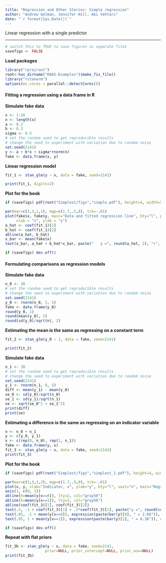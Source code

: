 ```yaml
---
title: "Regression and Other Stories: Simple regression"
author: "Andrew Gelman, Jennifer Hill, Aki Vehtari"
date: "`r format(Sys.Date())`"
---
```

Linear regression with a single predictor

-------------


```r
# switch this to TRUE to save figures in separate files
savefigs <- FALSE
```

**Load packages**

```r
library("rprojroot")
root<-has_dirname("RAOS-Examples")$make_fix_file()
library("rstanarm")
options(mc.cores = parallel::detectCores())
```

#### Fitting a regression using a data frame in R

**Simulate fake data**

```r
x <- 1:20
n <- length(x)
a <- 0.2
b <- 0.3
sigma <- 0.5
# set the random seed to get reproducible results
# change the seed to experiment with variation due to random noise
set.seed(2141) 
y <- a + b*x + sigma*rnorm(n)
fake <- data.frame(x, y)
```

**Linear regression model**

```r
fit_1 <- stan_glm(y ~ x, data = fake, seed=2141)
```
```r
print(fit_1, digits=2)
```

**Plot for the book**

```r
if (savefigs) pdf(root("Simplest/figs","simple.pdf"), height=4, width=5.5)
```
```r
par(mar=c(3,3,1,1), mgp=c(1.7,.5,0), tck=-.01)
plot(fake$x, fake$y, main="Data and fitted regression line", bty="l", pch=20,
     xlab = "x", ylab = "y")
a_hat <- coef(fit_1)[1]
b_hat <- coef(fit_1)[2]
abline(a_hat, b_hat)
x_bar <- mean(fake$x)
text(x_bar, a_hat + b_hat*x_bar, paste("   y =", round(a_hat, 2), "+", round(b_hat, 2), "* x"), adj=0)
```
```r
if (savefigs) dev.off()
```

#### Formulating comparisons as regression models

**Simulate fake data**

```r
n_0 <- 20
# set the random seed to get reproducible results
# change the seed to experiment with variation due to random noise
set.seed(2141)
y_0 <- rnorm(n_0, 2, 5)
fake <- data.frame(y_0)
round(y_0, 1)
round(mean(y_0), 2)
round(sd(y_0)/sqrt(n), 2)
```

**Estimating the mean is the same as regressing on a constant term**

```r
fit_2 <- stan_glm(y_0 ~ 1, data = fake, seed=2141)
```
```r
print(fit_2)
```

**Simulate fake data**

```r
n_1 <- 30
# set the random seed to get reproducible results
# change the seed to experiment with variation due to random noise
set.seed(2141)
y_1 <- rnorm(n_1, 8, 5)
diff <- mean(y_1) - mean(y_0)
se_0 <- sd(y_0)/sqrt(n_0)
se_1 <- sd(y_1)/sqrt(n_1)
se <- sqrt(se_0^2 + se_1^2)
print(diff)
print(se)
```

**Estimating a difference is the same as regressing on an indicator variable**

```r
n <- n_0 + n_1
y <- c(y_0, y_1)
x <- c(rep(0, n_0), rep(1, n_1))
fake <- data.frame(y, x)
fit_3 <- stan_glm(y ~ x, data = fake, seed=2141)
print(fit_3)
```

**Plot for the book**

```r
if (savefigs) pdf(root("Simplest/figs","simplest_1.pdf"), height=4, width=5)
```
```r
par(mar=c(3,3,3,2), mgp=c(1.7,.5,0), tck=-.01)
plot(x, y, xlab="Indicator, x", ylab="y", bty="l", xaxt="n", main="Regression on an indicator is the same\nas computing a difference in means",  pch=19, cex=.5)
axis(1, c(0, 1))
abline(h=mean(y[x==0]), lty=2, col="gray50")
abline(h=mean(y[x==1]), lty=2, col="gray50")
abline(coef(fit_3)[1], coef(fit_3)[2])
text(.5, -1 + coef(fit_3)[1] + .5*coef(fit_3)[2], paste("y =", round(coef(fit_3)[1], 2), "+", round(coef(fit_3)[2], 2), "x"), cex=.9, adj=0)
text(.05, -1 + mean(y[x==0]), expression(paste(bar(y)[0], " = 2.68")), col="gray30", cex=.9, adj=0)
text(.95, 1 + mean(y[x==1]), expression(paste(bar(y)[1], " = 8.38")), col="gray30", cex=.9, adj=1)
```
```r
if (savefigs) dev.off()
```

**Repeat with flat priors**

```r
fit_3b <- stan_glm(y ~ x, data = fake, seed=2141, 
                  prior=NULL, prior_intercept=NULL, prior_aux=NULL)
print(fit_3b)
```

